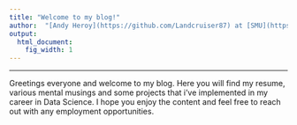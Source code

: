 ```yaml
---
title: "Welcome to my blog!"
author:  "[Andy Heroy](https://github.com/Landcruiser87) at [SMU](https://datascience.smu.edu/)"
output:
  html_document:
    fig_width: 1
---
```


----

Greetings everyone and welcome to my blog.  Here you will find my resume, various mental musings and some projects that i've implemented in my career in Data Science.  I hope you enjoy the content and feel free to reach out with any employment opportunities. 

